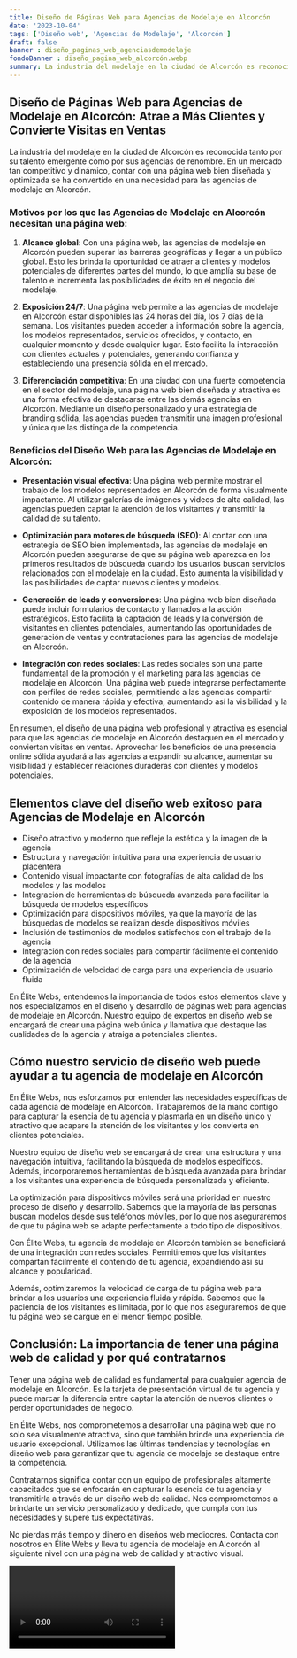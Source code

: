 ```yaml
---
title: Diseño de Páginas Web para Agencias de Modelaje en Alcorcón
date: '2023-10-04'
tags: ['Diseño web', 'Agencias de Modelaje', 'Alcorcón']
draft: false
banner : diseño_paginas_web_agenciasdemodelaje
fondoBanner : diseño_pagina_web_alcorcón.webp
summary: La industria del modelaje en la ciudad de Alcorcón es reconocida tanto por su talento emergente como por sus agencias de renombre. En un mercado tan competitivo y dinámico, contar con una página web bien diseñada y optimizada se ha convertido en una necesidad para las agencias de modelaje en Alcorcón.
---
```


## Diseño de Páginas Web para Agencias de Modelaje en Alcorcón: Atrae a Más Clientes y Convierte Visitas en Ventas

La industria del modelaje en la ciudad de Alcorcón es reconocida tanto por su talento emergente como por sus agencias de renombre. En un mercado tan competitivo y dinámico, contar con una página web bien diseñada y optimizada se ha convertido en una necesidad para las agencias de modelaje en Alcorcón.

### Motivos por los que las Agencias de Modelaje en Alcorcón necesitan una página web:

1. **Alcance global**: Con una página web, las agencias de modelaje en Alcorcón pueden superar las barreras geográficas y llegar a un público global. Esto les brinda la oportunidad de atraer a clientes y modelos potenciales de diferentes partes del mundo, lo que amplía su base de talento e incrementa las posibilidades de éxito en el negocio del modelaje.

2. **Exposición 24/7**: Una página web permite a las agencias de modelaje en Alcorcón estar disponibles las 24 horas del día, los 7 días de la semana. Los visitantes pueden acceder a información sobre la agencia, los modelos representados, servicios ofrecidos, y contacto, en cualquier momento y desde cualquier lugar. Esto facilita la interacción con clientes actuales y potenciales, generando confianza y estableciendo una presencia sólida en el mercado.

3. **Diferenciación competitiva**: En una ciudad con una fuerte competencia en el sector del modelaje, una página web bien diseñada y atractiva es una forma efectiva de destacarse entre las demás agencias en Alcorcón. Mediante un diseño personalizado y una estrategia de branding sólida, las agencias pueden transmitir una imagen profesional y única que las distinga de la competencia.

### Beneficios del Diseño Web para las Agencias de Modelaje en Alcorcón:

- **Presentación visual efectiva**: Una página web permite mostrar el trabajo de los modelos representados en Alcorcón de forma visualmente impactante. Al utilizar galerías de imágenes y videos de alta calidad, las agencias pueden captar la atención de los visitantes y transmitir la calidad de su talento.

- **Optimización para motores de búsqueda (SEO)**: Al contar con una estrategia de SEO bien implementada, las agencias de modelaje en Alcorcón pueden asegurarse de que su página web aparezca en los primeros resultados de búsqueda cuando los usuarios buscan servicios relacionados con el modelaje en la ciudad. Esto aumenta la visibilidad y las posibilidades de captar nuevos clientes y modelos.

- **Generación de leads y conversiones**: Una página web bien diseñada puede incluir formularios de contacto y llamados a la acción estratégicos. Esto facilita la captación de leads y la conversión de visitantes en clientes potenciales, aumentando las oportunidades de generación de ventas y contrataciones para las agencias de modelaje en Alcorcón.

- **Integración con redes sociales**: Las redes sociales son una parte fundamental de la promoción y el marketing para las agencias de modelaje en Alcorcón. Una página web puede integrarse perfectamente con perfiles de redes sociales, permitiendo a las agencias compartir contenido de manera rápida y efectiva, aumentando así la visibilidad y la exposición de los modelos representados.

En resumen, el diseño de una página web profesional y atractiva es esencial para que las agencias de modelaje en Alcorcón destaquen en el mercado y conviertan visitas en ventas. Aprovechar los beneficios de una presencia online sólida ayudará a las agencias a expandir su alcance, aumentar su visibilidad y establecer relaciones duraderas con clientes y modelos potenciales.

<GifSeo />

<Cta />

## Elementos clave del diseño web exitoso para Agencias de Modelaje en Alcorcón

- Diseño atractivo y moderno que refleje la estética y la imagen de la agencia
- Estructura y navegación intuitiva para una experiencia de usuario placentera
- Contenido visual impactante con fotografías de alta calidad de los modelos y las modelos
- Integración de herramientas de búsqueda avanzada para facilitar la búsqueda de modelos específicos
- Optimización para dispositivos móviles, ya que la mayoría de las búsquedas de modelos se realizan desde dispositivos móviles
- Inclusión de testimonios de modelos satisfechos con el trabajo de la agencia
- Integración con redes sociales para compartir fácilmente el contenido de la agencia
- Optimización de velocidad de carga para una experiencia de usuario fluida

En Élite Webs, entendemos la importancia de todos estos elementos clave y nos especializamos en el diseño y desarrollo de páginas web para agencias de modelaje en Alcorcón. Nuestro equipo de expertos en diseño web se encargará de crear una página web única y llamativa que destaque las cualidades de la agencia y atraiga a potenciales clientes.

## Cómo nuestro servicio de diseño web puede ayudar a tu agencia de modelaje en Alcorcón

En Élite Webs, nos esforzamos por entender las necesidades específicas de cada agencia de modelaje en Alcorcón. Trabajaremos de la mano contigo para capturar la esencia de tu agencia y plasmarla en un diseño único y atractivo que acapare la atención de los visitantes y los convierta en clientes potenciales.

Nuestro equipo de diseño web se encargará de crear una estructura y una navegación intuitiva, facilitando la búsqueda de modelos específicos. Además, incorporaremos herramientas de búsqueda avanzada para brindar a los visitantes una experiencia de búsqueda personalizada y eficiente.

La optimización para dispositivos móviles será una prioridad en nuestro proceso de diseño y desarrollo. Sabemos que la mayoría de las personas buscan modelos desde sus teléfonos móviles, por lo que nos aseguraremos de que tu página web se adapte perfectamente a todo tipo de dispositivos.

Con Élite Webs, tu agencia de modelaje en Alcorcón también se beneficiará de una integración con redes sociales. Permitiremos que los visitantes compartan fácilmente el contenido de tu agencia, expandiendo así su alcance y popularidad.

Además, optimizaremos la velocidad de carga de tu página web para brindar a los usuarios una experiencia fluida y rápida. Sabemos que la paciencia de los visitantes es limitada, por lo que nos aseguraremos de que tu página web se cargue en el menor tiempo posible.

## Conclusión: La importancia de tener una página web de calidad y por qué contratarnos

Tener una página web de calidad es fundamental para cualquier agencia de modelaje en Alcorcón. Es la tarjeta de presentación virtual de tu agencia y puede marcar la diferencia entre captar la atención de nuevos clientes o perder oportunidades de negocio.

En Élite Webs, nos comprometemos a desarrollar una página web que no solo sea visualmente atractiva, sino que también brinde una experiencia de usuario excepcional. Utilizamos las últimas tendencias y tecnologías en diseño web para garantizar que tu agencia de modelaje se destaque entre la competencia.

Contratarnos significa contar con un equipo de profesionales altamente capacitados que se enfocarán en capturar la esencia de tu agencia y transmitirla a través de un diseño web de calidad. Nos comprometemos a brindarte un servicio personalizado y dedicado, que cumpla con tus necesidades y supere tus expectativas.

No pierdas más tiempo y dinero en diseños web mediocres. Contacta con nosotros en Élite Webs y lleva tu agencia de modelaje en Alcorcón al siguiente nivel con una página web de calidad y atractivo visual.

<Video />

<CtaBot job='Agencias de Modelaje' city='Alcorcón'/>

<Gmaps query='Alcorcón+españa+maps' />